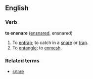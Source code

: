 ==English==
===Verb===
'''to ensnare''' ([[ensnared]], ensnared)

# To [[entrap]]; to catch in a [[snare]] or [[trap]].
# To [[entangle]]; to [[enmesh]].

===Related terms===
*[[snare]]
